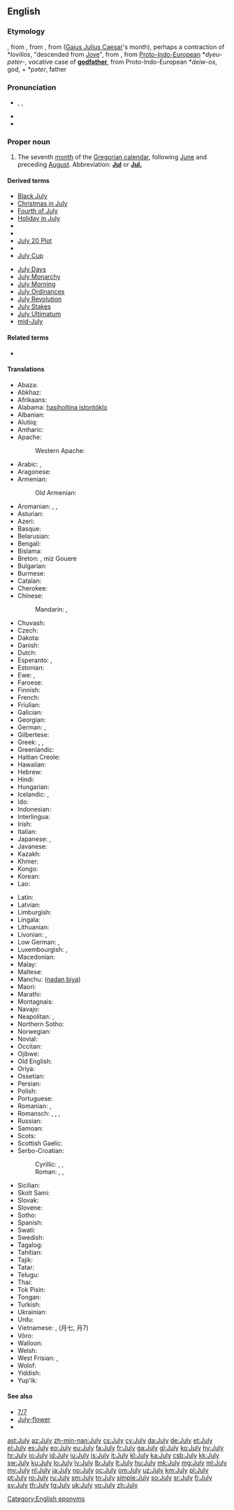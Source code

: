 {{also|july}}
==English==

===Etymology===
{{etyl|enm}} {{term|lang=enm|iulius}}, from {{etyl|xno}} {{term|lang=xno|julie}}, from {{etyl|fro}} {{term|lang=fro|jule}}, from {{etyl|la}} {{term|iulius|iūlius|lang=la}} ([[Gaius Julius Caesar]]'s month), perhaps a contraction of *''Iovilios'', "descended from [[Jove]]", from {{etyl|la}} {{term|lang=la|Iuppiter}}, from [[Proto-Indo-European]] *''dyeu-pəter-'', vocative case of '''[[godfather]]''', from Proto-Indo-European *''deiw-os'', god, + *''pəter'', father

===Pronunciation===
* {{enPR|jo͝o-līʹ}}, {{IPA|/d͡ʒʊˈlaɪ/}}, {{X-SAMPA|/dZU"laI/}}
* {{audio|en-us-July.ogg|Audio (US)}}
* {{rhymes|aɪ}}

===Proper noun===
{{en-proper noun|Julys}}

# The seventh [[month]] of the [[Gregorian calendar]], following [[June]] and preceding [[August]]. Abbreviation: '''[[Jul]]''' or '''[[Jul.]]'''

====Derived terms====
{{der-top}}
* [[Black July]]
* [[Christmas in July]]
* [[Fourth of July]]
* [[Holiday in July]]
* {{w|July 1 marches}}
* {{w|July 7 bombings}}
* [[July 20 Plot]]
* {{w|July Column}}
* [[July Cup]]
{{der-mid}}
* [[July Days]]
* [[July Monarchy]]
* [[July Morning]]
* [[July Ordinances]]
* [[July Revolution]]
* [[July Stakes]]
* [[July Ultimatum]]
* [[mid-July]]
{{der-bottom}}

====Related terms====
* {{l|en|Julius}}

====Translations====
{{trans-top|seventh month of the Gregorian calendar}}
* Abaza: {{tø|abq|пхынчыльа}}
* Abkhaz: {{t-|ab|ҧхынгәы|tr=ṗĥəngwə}}
* Afrikaans: {{t+|af|Julie}}
* Alabama: [[hasiholtina istontóklo]]
* Albanian: {{t-|sq|korrik}}
* Alutiiq: {{tø|ems|Amartut Iraluat}}
* Amharic: {{t-|am|ጁላይ|tr=julay|sc=Ethi}}
* Apache:
*: Western Apache: {{tø|apw|Niiʼ Dichíhé}}
* Arabic: {{t+|ar|يوليو|alt=يُولْيُو|tr=yúlyu|m}}, {{t+|ar|تموز|alt=تَمّوزٌ|tr=tammūz|m}}
* Aragonese: {{t+|an|chulio|m}}
* Armenian: {{t+|hy|հուլիս|tr=hulis}}
*: Old Armenian: {{tø|xcl|յուլիս|tr=yulis|sc=Armn}}
* Aromanian: {{t-|rup|alunar}}, {{t-|rup|iuliu}}, {{t-|rup|curic}}
* Asturian: {{t+|ast|xunetu|m}}
* Azeri: {{t+|az|iyul}}
* Basque: {{t+|eu|uztail}}
* Belarusian: {{t-|be|ліпень|tr=lípen’}}
* Bengali: {{t-|bn|জুলাই|sc=Beng}}
* Bislama: {{t-|bi|julae}}
* Breton: {{t+|br|Gouere}}, miz Gouere
* Bulgarian: {{t+|bg|юли|m|tr=júli}}
* Burmese: {{t+|my|ဇူလိုင်|sc=Mymr|tr=zulaing}}
* Catalan: {{t+|ca|juliol|m}}
* Cherokee: {{t-|chr|ᎫᏰᏉᏂ|tr=Guyequoni|sc=Cher}}
* Chinese:
*: Mandarin: {{t|cmn|七月}}, {{t|cmn|7月|tr=qīyuè}}
* Chuvash: {{tø|cv|утă|sc=Cyrl|tr=uta}}
* Czech: {{t+|cs|červenec|m}}
* Dakota: {{tø|dak|Mdokecokawi}}
* Danish: {{t+|da|juli}}
* Dutch: {{t+|nl|juli}}
* Esperanto: {{t+|eo|julio}}, {{t-|eo|Julio}}
* Estonian: {{t+|et|juuli}}
* Ewe: {{tø|ee|Siamlɔm}}, {{tø|ee|Yuli}}
* Faroese: {{t-|fo|juli}}
* Finnish: {{t+|fi|heinäkuu}}
* French: {{t+|fr|juillet|m}}
* Friulian: {{tø|fur|lui}}
* Galician: {{t+|gl|xullo|m}}
* Georgian: {{t-|ka|ივლისი|tr=ivlisi|sc=Geor}}
* German: {{t+|de|Juli|m}}, {{t+|de|Heuert|m}}
* Gilbertese: {{tø|gil|Turai|sc=Cyrl}}
* Greek: {{t+|el|Ιούλιος|m|tr=Ioúlios}}, {{t+|el|Ιούλης|m|tr=Ioúlis}}, {{t-|el|Αλωνάρης|m|tr=Alonáris}} {{qualifier|month of the threshing}}
* Greenlandic: {{t+|kl|Juuli}}
* Haitian Creole: {{tø|ht|jiyè}}
* Hawaiian: {{tø|haw|Iulai}}
* Hebrew: {{t+|he|יולי|alt=יוּלִי|tr=yúli}}
* Hindi: {{t-|hi|जूलाई|tr=jūlāī}}
* Hungarian: {{t+|hu|július}}
* Icelandic: {{t+|is|júlí|m}}, {{t-|is|júlímánuður|m}}
* Ido: {{t+|io|julio}}
* Indonesian: {{t-|id|juli}}
* Interlingua: {{t-|ia|julio}}
* Irish: {{t+|ga|Iúil|m}}
* Italian: {{t+|it|luglio|m}}
* Japanese: {{t+|ja|七月|tr=shichigatsu}}, {{t+|ja|文月|tr=ふみづき, fumizuki, ふづき, fuzuki}}
* Javanese: {{t-|jv|juli}}
* Kazakh: {{t|kk|шілде|tr=şilde|sc=Cyrl}}
* Khmer: {{t+|km|កក្កដា|tr=gukgădā}}
* Kongo: {{tø|kg|yuli}}
* Korean: {{t+|ko|칠월|tr=chilweol|sc=Kore}}
* Lao: {{t-|lo|ເດືອນກໍລະກົດ|sc=Laoo}}
{{trans-mid}}
* Latin: {{t+|la|iulius|alt=iūlius}}
* Latvian: {{t+|lv|jūlijs|m}}
* Limburgish: {{t-|li|Juli}}
* Lingala: {{t-|ln|yúli}}
* Lithuanian: {{t+|lt|liepa|f}}
* Livonian: {{tø|liv|jūlij}}, {{tø|liv|ainakū}}
* Low German: {{t-|nds|Juli|m}}, {{t-|nds|Julimaand|m}}
* Luxembourgish: {{t+|lb|Juli|m}}, {{t+|lb|Heemount|m}}
* Macedonian: {{t+|mk|јули|m|tr=júli}}
* Malay: {{t-|ms|julai}}
* Maltese: {{t-|mt|Lulju}}
* Manchu: ([[nadan biya]])
* Maori: {{t-|mi|Hūrae}}
* Marathi: {{t-|mr|जुलै}}
* Montagnais: {{tø|moe|shetan-pishimᵘ}}
* Navajo: {{tø|nv|Yaʼiishjáástsoh}}
* Neapolitan: {{tø|nap|iuglio|m}}, {{tø|nap|lùglio}}
* Northern Sotho: {{tø|nso|Mosegamanye}}
* Norwegian: {{t+|no|juli}}
* Novial: {{tø|nov|julie}}
* Occitan: {{t+|oc|julhet|m}}
* Ojibwe: {{tø|oj|aabita-niibino-giizis}}
* Old English: {{t-|ang|se æfterra liþa|m|alt=se æfterra līþa}}
* Oriya: {{t-|or|ଜୁଲାଇ|sc=Orya}}
* Ossetian: {{tø|os|июль|tr=ijul'|sc=Cyrl}}
* Persian: {{t+|fa|ژوئیه|tr=žu’iye}}
* Polish: {{t+|pl|lipiec|m}}
* Portuguese: {{t+|pt|julho|m}}
* Romanian: {{t+|ro|iulie}}, {{qualifier|popular}} {{t+|ro|cuptor}}
* Romansch: {{t-|rm|fanadour|m}}, {{t-|rm|fanadur|m}}, {{t-|rm|fenadur|m}}, {{t-|rm|lügl|m}}
* Russian: {{t+|ru|июль|m|tr=ijúl’}}
* Samoan: {{t-|sm|iulai}}
* Scots: {{tø|sco|Julie}}
* Scottish Gaelic: {{t-|gd|Iuchar|m}}
* Serbo-Croatian:
*: Cyrillic: {{t-|sh|јул|m|sc=Cyrl}}, {{t-|sh|јули|m}}, {{t-|sh|српањ}}
*: Roman: {{t-|sh|jul|m}}, {{t-|sh|juli|m}}, {{t-|sh|srpanj}}
* Sicilian: {{t+|scn|giugnettu|m}}
* Skolt Sami: {{tø|sms|suei´nnmään}}
* Slovak: {{t+|sk|júl}}
* Slovene: {{t-|sl|julij|alt=júlij|m}}
* Sotho: {{t+|st|Phupu}}
* Spanish: {{t+|es|julio|m}}
* Swati: {{t-|ss|Khólwáne}}
* Swedish: {{t+|sv|juli}}
* Tagalog: {{t+|tl|Hulyo}}
* Tahitian: {{tø|ty|tiurai}}
* Tajik: {{t+|tg|июл|tr=ijul|sc=Cyrl}}
* Tatar: {{t-|tt|yül}}
* Telugu: {{t+|te|జూలై|tr=july}}
* Thai: {{t+|th|กรกฎาคม|tr=gà rā gà daa khohm}}
* Tok Pisin: {{t-|tpi|julai}}
* Tongan: {{t-|to|siulai}}
* Turkish: {{t+|tr|temmuz}}
* Ukrainian: {{t+|uk|липень|m|tr=lýpen’}}
* Urdu: {{t-|ur|جولائ}}
* Vietnamese: {{t+|vi|tháng bảy}}, {{t-|vi|tháng 7}} (月七, 月7)
* Võro: {{tø|vro|hainakuu}}
* Walloon: {{t+|wa|djulete}}
* Welsh: {{t+|cy|Gorffennaf|m}}
* West Frisian: {{t+|fy|july}}, {{t-|fy|haaimoanne}}
* Wolof: {{t-|wo|Sulet}}
* Yiddish: {{t+|yi|יולי|m|tr=yuli|sc=Hebr}}
* Yup'ik: {{tø|esu|Ingun}}
{{trans-bottom}}

====See also====
* [[7/7]]
* [[July-flower]]
* {{list:Gregorian calendar months/en}}

[[Category:English eponyms]]

[[ast:July]]
[[az:July]]
[[zh-min-nan:July]]
[[cs:July]]
[[cy:July]]
[[da:July]]
[[de:July]]
[[et:July]]
[[el:July]]
[[es:July]]
[[eo:July]]
[[eu:July]]
[[fa:July]]
[[fr:July]]
[[ga:July]]
[[gl:July]]
[[ko:July]]
[[hy:July]]
[[hr:July]]
[[io:July]]
[[id:July]]
[[iu:July]]
[[is:July]]
[[it:July]]
[[kl:July]]
[[ka:July]]
[[csb:July]]
[[kk:July]]
[[sw:July]]
[[ku:July]]
[[lo:July]]
[[lv:July]]
[[lb:July]]
[[lt:July]]
[[hu:July]]
[[mk:July]]
[[mg:July]]
[[ml:July]]
[[my:July]]
[[nl:July]]
[[ja:July]]
[[no:July]]
[[oc:July]]
[[om:July]]
[[uz:July]]
[[km:July]]
[[pl:July]]
[[pt:July]]
[[ro:July]]
[[ru:July]]
[[sm:July]]
[[tn:July]]
[[simple:July]]
[[so:July]]
[[sr:July]]
[[fi:July]]
[[sv:July]]
[[th:July]]
[[tg:July]]
[[uk:July]]
[[vo:July]]
[[zh:July]]
